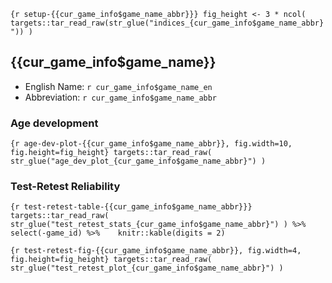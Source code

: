 ```{r setup-{{cur_game_info$game_name_abbr}}}
fig_height <- 3 * ncol(
  targets::tar_read_raw(str_glue("indices_{cur_game_info$game_name_abbr}"))
)
```

## {{cur_game_info$game_name}}

* English Name: `r cur_game_info$game_name_en`
* Abbreviation: `r cur_game_info$game_name_abbr`

### Age development

```{r age-dev-plot-{{cur_game_info$game_name_abbr}}, fig.width=10, fig.height=fig_height}
targets::tar_read_raw(
  str_glue("age_dev_plot_{cur_game_info$game_name_abbr}")
)
```

### Test-Retest Reliability

```{r test-retest-table-{{cur_game_info$game_name_abbr}}}
targets::tar_read_raw(
  str_glue("test_retest_stats_{cur_game_info$game_name_abbr}")
) %>% 
  select(-game_id) %>% 
  knitr::kable(digits = 2)
```

```{r test-retest-fig-{{cur_game_info$game_name_abbr}}, fig.width=4, fig.height=fig_height}
targets::tar_read_raw(
  str_glue("test_retest_plot_{cur_game_info$game_name_abbr}")
)
```
